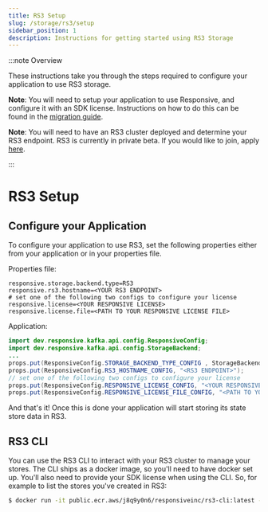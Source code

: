 ```yaml
---
title: RS3 Setup
slug: /storage/rs3/setup
sidebar_position: 1
description: Instructions for getting started using RS3 Storage
---
```


:::note Overview

These instructions take you through the steps required to configure your application to use RS3 storage.

__Note__: You will need to setup your application to use Responsive, and configure it with an SDK license. Instructions on how to do this can be found in the [migration guide](/sdk/migrate).

__Note__: You will need to have an RS3 cluster deployed and determine your RS3 endpoint. RS3 is currently in private beta. If you would like to join, apply [here](https://www.responsive.dev/rs3-storage).

:::

# RS3 Setup

## Configure your Application

To configure your application to use RS3, set the following properties either from your application or in your properties file.

Properties file:

```
responsive.storage.backend.type=RS3
responsive.rs3.hostname=<YOUR RS3 ENDPOINT>
# set one of the following two configs to configure your license
responsive.license=<YOUR RESPONSIVE LICENSE>
responsive.license.file=<PATH TO YOUR RESPONSIVE LICENSE FILE>
```

Application:

```java
import dev.responsive.kafka.api.config.ResponsiveConfig;
import dev.responsive.kafka.api.config.StorageBackend;
...
props.put(ResponsiveConfig.STORAGE_BACKEND_TYPE_CONFIG , StorageBackend.RS3);
props.put(ResponsiveConfig.RS3_HOSTNAME_CONFIG, "<RS3 ENDPOINT>");
// set one of the following two configs to configure your license
props.put(ResponsiveConfig.RESPONSIVE_LICENSE_CONFIG, "<YOUR RESPONSIVE LICENSE>");
props.put(ResponsiveConfig.RESPONSIVE_LICENSE_FILE_CONFIG, "<PATH TO YOUR RESPONSIVE LICENSE FILE>");
```

And that's it! Once this is done your application will start storing its state store data in RS3.

## RS3 CLI

You can use the RS3 CLI to interact with your RS3 cluster to manage your stores. The CLI ships as a docker image, so you'll need to have docker set up. You'll also need to provide your SDK license when using the CLI. So, for example to list the stores you've created in RS3:

```bash
$ docker run -it public.ecr.aws/j8q9y0n6/responsiveinc/rs3-cli:latest -l `cat <PATH TO YOUR RESPONSIVE LICENSE FILE>`  --endpoint https://<YOUR RS3 ENDPOINT> list-stores -d
```
